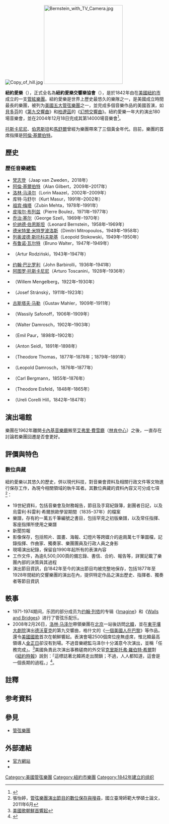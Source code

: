 {{Infobox orchestra
| name                = 纽约爱乐交响乐协会
| type                = 
| native_name         = New York Philharmonic
| native_name_lang    = en
| short_name          = 纽约爱乐
| image               = New York Philharmonic logo.svg
| caption             = 纽约爱乐的标志
| alt                 = 
| former_name         = 
| founded             = {{Start date and age|1842}}
| disbanded           = <!-- {{End date|YYYY}} -->
| later_name          = 
| location            = {{US}}[[纽约市|纽约市]]
| concert_hall        = [[卡内基大厅|卡内基大厅]]（1962年前）<br/>[[林肯表演艺术中心|林肯表演艺术中心]][[大卫·格芬厅|大卫·格芬厅]]（现在）
| principal_conductor = [[梵志登|梵志登]]
| music_director      = 
| website             = {{URL|www.nyphil.org}}
}}
[[File:Copy_of_hill.jpg|thumb]]
[[File:Bernstein_with_TV_Camera.jpg|250px]]

'''紐約愛樂'''（{{lang-en|'''New York Philharmonic'''}}），正式全名為'''紐約愛樂交響樂協會'''（{{lang|en|Philharmonic-Symphony Society of New York, Inc.}}），是於1842年由{{le|烏雷利·科雷利·希爾|Ureli Corelli Hill}}在[[美國|美國]][[紐約市|紐約市]]成立的一支[[管絃樂團|管絃樂團]]。紐約愛樂是世界上歷史最悠久的樂隊之一，是美國成立時間最長的樂團，被列为[[美国五大管弦乐团|美國五大管弦樂團]]之一，並完成多個音樂作品的美國首演，如[[路德维希·范·贝多芬|貝多芬]]的《[[第9號交響曲_(貝多芬)|第九交響曲]]》和[[埃克托·柏辽兹|柏遼茲]]的《[[幻想交響曲|幻想交響曲]]》。紐約愛樂一年大約演出180場音樂會，並在2004年12月18日完成其第14000場音樂會<ref name="foundation">{{cite web | language=en | publisher=nyphil.org | title=A Distinguished History | url=http://nyphil.org/about/overview.cfm | author= | date= | accessdate=26.02 | year=2008 | deadurl=yes | archiveurl=https://web.archive.org/web/20070428221541/http://nyphil.org/about/overview.cfm | archivedate=2007-04-28 }}</ref>。

[[托斯卡尼尼|托斯卡尼尼]]、[[伦纳德·伯恩斯坦|伯恩斯坦]]和[[库尔特·马苏尔|馬舒爾]]曾經为樂團帶來了三個黃金年代。目前，樂團的首席指揮是[[阿倫·基爾伯特|阿倫·基爾伯特]]。

== 歷史 ==
{{expand section}}

=== 歷任音樂總監 ===
{{div col}}
* [[梵志登|梵志登]]（Jaap van Zweden，2018年）
* [[阿倫·基爾伯特|阿倫·基爾伯特]]（Alan Gilbert，2009年–2017年）
* [[洛林·马泽尔|洛林·马泽尔]]（Lorin Maazel，2002年–2009年）
* 库特·马舒尔（Kurt Masur，1991年–2002年）
* [[祖宾·梅塔|祖宾·梅塔]]（Zubin Mehta，1978年–1991年）
* [[皮埃尔·布列兹|皮埃尔·布列兹]]（Pierre Boulez，1971年–1977年）
* [[乔治·塞尔|乔治·塞尔]]（George Szell，1969年–1970年）
* [[伦纳德·伯恩斯坦|伦纳德·伯恩斯坦]]（Leonard Bernstein，1958年–1969年）
* [[德米特里·米特罗波洛斯|德米特里·米特罗波洛斯]]（Dimitri Mitropoulos，1949年–1958年）
* [[列奥波德·斯托科夫斯基|列奥波德·斯托科夫斯基]]（Leopold Stokowski，1949年–1950年）
* [[布鲁诺·瓦尔特|布鲁诺·瓦尔特]]（Bruno Walter，1947年–1949年）
* {{link-en|阿尔图·罗津斯基|Artur Rodziński}}（Artur Rodziński，1943年–1947年）
* [[约翰·巴比罗利|约翰·巴比罗利]]（John Barbirolli，1936年–1941年）
* [[阿图罗·托斯卡尼尼|阿图罗·托斯卡尼尼]]（Arturo Toscanini，1928年–1936年）
* {{tsl|nl|Willem Mengelberg|威廉·门格尔伯格}}（Willem Mengelberg，1922年–1930年）
* {{link-en|约瑟夫·斯坦斯基|Josef Stránský}}（Josef Stránský，1911年–1923年）
* [[古斯塔夫·马勒|古斯塔夫·马勒]]（Gustav Mahler，1909年–1911年）
* {{link-en|瓦西里·萨封诺夫|Vasily Safonov}}（Wassily Safonoff，1906年–1909年）
* {{link-en|华尔特·丹诺施|Walter Damrosch}}（Walter Damrosch，1902年–1903年）
* {{link-en|艾米尔·珀尔|Emil Paur}}（Emil Paur，1898年–1902年）
* {{link-en|安东·塞德|Anton Seidl}}（Anton Seidl，1891年–1898年）
* {{link-en|希奥多·汤玛斯|Theodore Thomas (conductor)}}（Theodore Thomas，1877年–1878年；1879年–1891年）
* {{link-en|列奥波德·丹诺施|Leopold Damrosch}}（Leopold Damrosch，1876年–1877年）
* {{link-en|卡尔·贝尔曼|Carl Bergmann (musician)}}（Carl Bergmann，1855年–1876年）
* {{link-en|希奥多·埃斯菲德|Theodore Eisfeld}}（Theodore Eisfeld，1848年–1865年）
* {{link-en|乌瑞利·克莱里·希尔|Ureli Corelli Hill}}（Ureli Corelli Hill，1842年–1847年）
{{div col end}}

== 演出場館 ==
樂團在1962年離開[[卡內基音樂廳|卡內基音樂廳]]搬至[[艾弗里·費雪廳|艾弗里·費雪廳]]（[[林肯中心|林肯中心]]）之後，一直存在討論若樂團回遷是否會更好。

== 評價與特色 ==
=== 數位典藏 ===
紐約愛樂以其悠久的歷史，併以現代科技，對音樂會資料及相關行政文件等文物進行保存工作，為現今相關領域的執牛耳者。其數位典藏的資料內容又可分成七項<ref name=chyt>張怡婷，[https://hdl.handle.net/11296/pay5h9 管弦樂團演出節目的數位保存與搜尋]，國立臺灣師範大學碩士論文，2011年6月</ref>{{rp|25f.}}：
* 19世紀資料，包括音樂會及財務報告，節目及手寫紀錄簿，創團者日記，以及烏雷利·科雷利·希爾旅歐學習期間（1835–37年）的檔案
* 樂譜，存有約一萬五千筆編號之書目，包括罕見之初版樂譜，以及常任指揮、客座指揮所使用之樂譜
* 新聞剪報
* 影像保存，包括照片、圖畫、海報、幻燈片等跨媒介的逾兩萬七千筆圖檔，記錄指揮、作曲家、獨奏家、樂團團員及行政人員之身影
* 現場演出紀錄，保留自1990年起所有的表演內容
* 工作文件，為逾6,500,000頁的備忘錄、書信、合約、報告等，詳實記載了樂團內部的決策與其過程
* 演出節目資訊，自1842年至今的演出節目均被完整地保存，包括1877年至1928年間紐約交響樂團的演出在內{{notetag|{{le|紐約交響樂團|New York Symphony Orchestra}}成立於1878年，1928年與紐約愛樂樂團合併。}}，提供特定作品之演出歷史、指揮者、獨奏者等節目資訊

== 軼事 ==
* 1971-1974期间，乐团的部分成员为[[约翰·列侬|约翰·列侬]]的专辑《[[Imagine_(歌曲)|Imagine]]》和《[[Walls_and_Bridges|Walls and Bridges]]》进行了管弦乐配乐。
* 2008年2月26日，[[洛林·马泽尔|洛林·马泽尔]]帶領樂團在[[北京|北京]]一站後訪問[[北韓|北韓]]，並在[[東平壤大劇院|東平壤大劇院]]演出[[德沃夏克|德沃夏克]]的第九交響曲，格什文的《[[一個美國人在巴黎|一個美國人在巴黎]]》等作品。還令[[美國國歌|美國國歌]]首次在朝鮮響起。表演會場2500個席位座無虛席，惟北韓最高領導人[[金正日|金正日]]卻沒有到場。不過音樂總監马泽尔十分滿意今次演出，並稱「任務完成」。<ref>[http://news.sina.com.hk/cgi-bin/nw/show.cgi/12/1/1/651100/1.html 美國歌朝鮮首響起]{{Dead link|date=2019年11月 |bot=InternetArchiveBot |fix-attempted=yes }}</ref>美國負責此次演出事務磋商的外交官[[克里斯托弗·羅伯特·希爾|克里斯托弗·羅伯特·希爾]]對《[[紐約時報|紐約時報]]》說到：「這標誌著北韓將走出關鎖；不過，人人都知道，這會是一個長期的過程。」<ref name="North Korea">{{cite web | language=en | publisher=npr.org | title=New York Philharmonic Heads to North Korea | url=http://www.npr.org/templates/story/story.php?storyId=19320170&ft=1&f=1001 | author=Anthony Kuhn | date= | accessdate=26.02 | year=2008 | archive-date=2018-12-16 | archive-url=https://web.archive.org/web/20181216070724/https://www.npr.org/templates/story/story.php?storyId=19320170&ft=1&f=1001 | dead-url=no }}</ref>。

== 註釋 ==
{{notefoot}}

== 参考資料 ==
<div class="references-small">
<references />
</div>

== 參見 ==
{{portal|古典音樂}}
* [[管弦樂團|管弦樂團]]

== 外部連結 ==
* [http://nyphil.org/ 官方網站] {{Wayback|url=http://nyphil.org/ |date=20140305004356 }}
* {{Discogs artist|388185}}

{{美国五大管弦乐团}}

{{Authority control}}

[[Category:美國管弦樂團|Category:美國管弦樂團]]
[[Category:紐約市樂團|Category:紐約市樂團]]
[[Category:1842年建立的组织|Category:1842年建立的组织]]